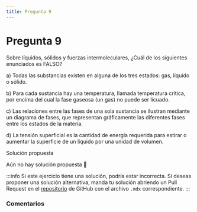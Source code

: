 ```yaml
---
title: Pregunta 9
---
```



# Pregunta 9

Sobre líquidos, sólidos y fuerzas intermoleculares, ¿Cuál de los siguientes enunciados es FALSO?

a) Todas las substancias existen en alguna de los tres estados: gas, líquido o sólido.

b) Para cada sustancia hay una temperatura, Ilamada temperatura crítica, por encima del cual la fase gaseosa (un gas) no puede ser licuado.

c) Las relaciones entre las fases de una sola sustancia se ilustran mediante un diagrama de fases, que representan gráficamente las diferentes fases entre los estados de la materia.

d) La tensión superficial es la cantidad de energía requerida para estirar o aumentar la superficie de un líquido por una unidad de volumen.

<MDXDetails>
<summary>Solución propuesta</summary>

Aún no hay solución propuesta 🥲

:::info
Si este ejercicio tiene una solución, podría estar incorrecta. Si deseas proponer una solución alternativa, manda tu solución abriendo
un Pull Request en el [repositorio](https://github.com/crow-rojas/apuntes-fundamentals/pulls) de GitHub con el archivo
`.mdx` correspondiente.
:::

</MDXDetails>

### Comentarios

<Disqus
  url="https://crow-rojas.github.io/apuntes-fundamentals/docs/science/chemistry/exercises/2018-2/p09"
  identifier="docs/science/chemistry/exercises/2018-2/p09"
  title="2018-2 Quimica - Pregunta 09"
/>
